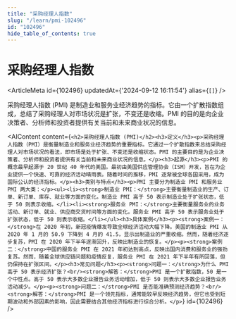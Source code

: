 ```yaml
---
title: "采购经理人指数"
slug: "/learn/pmi-102496"
id: "102496"
hide_table_of_contents: true
---
```



# 采购经理人指数

<ArticleMeta id={102496} updatedAt={'2024-09-12 16:11:54'} alias={`[]`} />
<div className='border-solid border-b border-t-0 my-4 border-[var(--ifm-color-gray-300)]' />

采购经理人指数 (PMI) 是制造业和服务业经济趋势的指标。它由一个扩散指数组成，总结了采购经理人对市场状况是扩张，不变还是收缩。PMI 的目的是向企业决策者、分析师和投资者提供有关当前和未来商业状况的信息。

<AIContent content={`<h2>采购经理人指数 (PMI)</h2><h3>定义</h3><p>采购经理人指数（PMI）是衡量制造业和服务业经济趋势的重要指标。它通过一个扩散指数来总结采购经理人对市场状况的看法，即市场是处于扩张、不变还是收缩状态。PMI 的主要目的是为企业决策者、分析师和投资者提供有关当前和未来商业状况的信息。</p><h3>起源</h3><p>PMI 的概念最早起源于 20 世纪 40 年代的美国。最初由美国供应管理协会（ISM）开发，旨在为企业提供一个快速、可靠的经济活动晴雨表。随着时间的推移，PMI 逐渐被全球各国采用，成为国际公认的经济指标。</p><h3>类别与特点</h3><p>PMI 主要分为制造业 PMI 和服务业 PMI 两大类：</p><ul><li><strong>制造业 PMI：</strong>主要衡量制造业的生产、订单、新订单、库存、就业等方面的变化。制造业 PMI 高于 50 表示制造业处于扩张状态，低于 50 则表示收缩。</li><li><strong>服务业 PMI：</strong>主要衡量服务业的业务活动、新订单、就业、供应商交货时间等方面的变化。服务业 PMI 高于 50 表示服务业处于扩张状态，低于 50 则表示收缩。</li></ul><h3>具体案例</h3><p><strong>案例一：</strong>在 2020 年初，新冠疫情爆发导致全球经济活动大幅下降。美国的制造业 PMI 从 2020 年 1 月的 50.9 下降到 4 月的 41.5，显示出制造业的严重收缩。然而，随着经济逐步复苏，PMI 在 2020 年下半年逐渐回升，反映出制造业的恢复。</p><p><strong>案例二：</strong>中国的服务业 PMI 在 2021 年初达到高点，反映出国内消费和服务业的强劲复苏。然而，随着全球供应链问题和疫情反复，服务业 PMI 在 2021 年下半年有所回落，但仍保持在扩张区间。</p><h3>常见问题</h3><p><strong>问题一：</strong>为什么 PMI 高于 50 表示经济扩张？<br/><strong>解答：</strong>PMI 是一个扩散指数，50 是一个中性点。高于 50 表示大多数企业报告业务活动增加，低于 50 则表示大多数企业报告业务活动减少。</p><p><strong>问题二：</strong>PMI 是否能准确预测经济趋势？<br/><strong>解答：</strong>PMI 是一个领先指标，通常能较早反映经济趋势，但它也受到短期波动和外部因素的影响，因此需要结合其他经济指标进行综合分析。</p>`} id={102496} />
